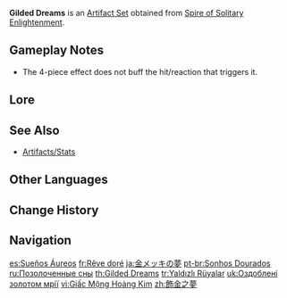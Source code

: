 {{Artifact Set Infobox
|id        = 522
|flower    = Dreaming Steelbloom
|plume     = Feather of Judgment
|sands     = The Sunken Years
|goblet    = Honeyed Final Feast
|circlet   = Shadow of the Sand King
|2pcBonus  = Increases [[Elemental Mastery]] by 80.
|4pcBonus  = Within 8s of triggering an [[Elemental Reaction]], the character equipping this will obtain buffs based on the Elemental Type of the other party members. [[ATK]] is increased by 14% for each party member whose Elemental Type is the same as the equipping character, and [[Elemental Mastery]] is increased by 50 for every party member with a different Elemental Type. Each of the aforementioned buffs will count up to 3 characters. This effect can be triggered once every 8s. The character who equips this can still trigger its effects when not on the field.
|source4.1 = [[Spire of Solitary Enlightenment]]
|source5.1 = [[Spire of Solitary Enlightenment]]
|source5.2 = [[Artifact Strongbox: Gilded Dreams]]
|eff_att1  = Elemental Mastery
|eff_att2  = ATK Increase
|eff_att3  = Elemental Reaction
}}
'''Gilded Dreams''' is an [[Artifact Set]] obtained from [[Spire of Solitary Enlightenment]].

==Gameplay Notes==
* The 4-piece effect does not buff the hit/reaction that triggers it.

==Lore==
{{ArtifactLore|Gilded Dreams}}

==See Also==
*[[Artifacts/Stats]]

==Other Languages==
{{Other Languages
|en      = Gilded Dreams
|zhs     = 饰金之梦
|zhs_rm  = Shìjīn zhī Mèng
|zht     = 飾金之夢
|zht_rm  = Shìjīn zhī Mèng
|zh_tl   = 
|ja      = 金メッキの夢
|ja_rm   = Kinmekki no Yume
|ja_tl   = Gold-Plated Dream
|ko      = {{tt|도금|鍍金}}된 꿈
|ko_tl   = Gilded Dream
|es      = Sueños Áureos
|es_tl   = Golden Dreams
|fr      = Rêve doré
|fr_tl   = Gilded Dream
|ru      = Позолоченные сны
|ru_tl   = Gilded Dreams
|th      = Gilded Dreams
|vi      = Giấc {{tt|Mộng|夢}} {{tt|Hoàng Kim|黃金}}
|vi_tl   = Golden Dream
|de      = Vergoldeter Traum
|de_tl   = Gilded Dream
|id      = Gilded Dreams
|pt      = Sonhos Dourados
|pt_tl   = Gilded Dreams
|tr      = Yaldızlı Rüyalar
|tr_tl   = Gilded Dreams
|it      = Sogni dorati
|it_tl   = Golden Dreams
}}

==Change History==
{{Change History|3.0}}

==Navigation==
{{Artifact Navbox}}

[[es:Sueños Áureos]]
[[fr:Rêve doré]]
[[ja:金メッキの夢]]
[[pt-br:Sonhos Dourados]]
[[ru:Позолоченные сны]]
[[th:Gilded Dreams]]
[[tr:Yaldızlı Rüyalar]]
[[uk:Оздоблені золотом мрії]]
[[vi:Giấc Mộng Hoàng Kim]]
[[zh:飾金之夢]]